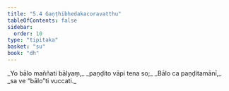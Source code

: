 ```yaml
---
title: "5.4 Gaṇṭhibhedakacoravatthu"
tableOfContents: false
sidebar:
  order: 10
type: "tipitaka"
basket: "su"
book: "dh"
---
```



<DynamicBreadcrumb />

<Division number="63" book="dh" bookNo="18" page="22">

<Paragraph number="68" type="verses" book="dh">
_Yo bālo maññati bālyaṃ,_  
_paṇḍito vāpi tena so;_  
_Bālo ca paṇḍitamānī,_  
_sa ve “bālo”ti vuccati._
</Paragraph>
</Division>